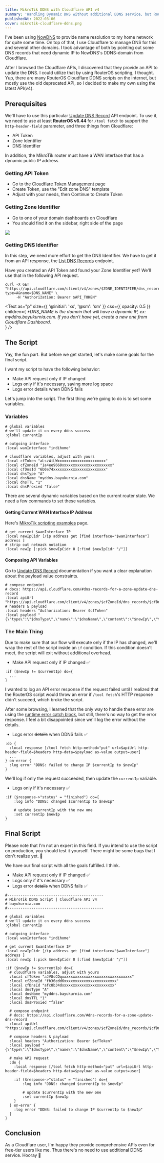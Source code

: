 ```yaml
---
title: MikroTik DDNS with Cloudflare API v4
summary: 'Handling Dynamic DNS without additional DDNS service, but RouterOS script'
publishedAt: 2022-03-06
cover: mikrotik-cloudflare-ddns.png
---
```


I've been using [NowDNS](https://now-dns.com/) to provide name resolution to my home network for quite some time. On top of that, I use Cloudflare to manage DNS for this and several other domains. I took advantage of both by pointing out some DNS records that need dynamic IP to NowDNS's DDNS-domain from Cloudflare.

After I browsed the Cloudflare APIs, I discovered that they provide an API to update the DNS. I could utilize that by using RouterOS scripting, I thought. Yup, there are many RouterOS Cloudflare DDNS scripts on the internet, but mostly use the old deprecated API, so I decided to make my own using the latest API(v4).

## Prerequisites

We'll have to use this particular [Update DNS Record](https://api.cloudflare.com/#dns-records-for-a-zone-update-dns-record) API endpoint. To use it, we need to use at least **RouterOS v6.44** for `/tool fetch` to support the `http-header-field` parameter, and three things from Cloudflare:

- API Token
- Zone Identifier
- DNS Identifier

In addition, the MikroTik router must have a WAN interface that has a dynamic public IP address.

### Getting API Token

- Go to the [Cloudflare Token Management page](https://dash.cloudflare.com/profile/api-tokens)
- Create Token, use the "Edit zone DNS" template
- Adjust with your needs, then Continue to Create Token

### Getting Zone Identifier

- Go to one of your domain dashboards on Cloudflare
- You should find it on the sidebar, right side of the page

<Image
  src="/images/blog/mikrotik-ddns-cloudflare-api/cloudflare-zone-identifier.png"
  height={514}
  width={369}
/>

### Getting DNS Identifier

In this step, we need more effort to get the DNS Identifier. We have to get it from an API response, the [List DNS Records](https://api.cloudflare.com/#dns-records-for-a-zone-list-dns-records) endpoint.

Have you created an API Token and found your Zone Identifier yet? We'll use that in the following API request.

```shell {1-4}
curl -X GET "https://api.cloudflare.com/client/v4/zones/$ZONE_IDENTIFIER/dns_records?type=A&name=$DNS_NAME" \
     -H "Authorization: Bearer $API_TOKEN"
```

<Text
  as="p"
  size={{ '@initial': 'xs', '@sm': 'sm' }}
  css={{ opacity: 0.5 }}
  children={
    <em>
      *DNS_NAME is the domain that will have a dynamic IP, ex:
      myddns.bayukurnia.com. If you don't have yet, create a new one from
      Cloudflare Dashboard.
      <br />
    </em>
  }
/>

## The Script

Yay, the fun part. But before we get started, let's make some goals for the final script.

I want my script to have the following behavior:

- Make API request only if IP changed
- Logs only if it's necessary, saving more log space
- Logs error details when DDNS fails

Let's jump into the script. The first thing we're going to do is to set some variables.

### Variables

```shell {1-90}
# global variables
# we'll update it on every ddns success
:global currentIp

# outgoing interface
:local wanInterface "indihome"

# cloudflare variables, adjust with yours
:local cfToken "aLszWiLWxxxxxxxxxxxxxxxxxxxxxx"
:local cfZoneId "1a4ee9660xxxxxxxxxxxxxxxxxxxxxxx"
:local cfDnsId "6b0e74xxxxxxxxxxxxxxxxxxxxxxxx"
:local dnsType "A"
:local dnsName "myddns.bayukurnia.com"
:local dnsTTL "1"
:local dnsProxied "false"
```

There are several dynamic variables based on the current router state. We need a few commands to set these variables.

#### Getting Current WAN Interface IP Address

Here's [MikroTik scripting examples](https://wiki.mikrotik.com/wiki/Manual:Scripting-examples#Check_if_IP_on_interface_have_changed) page.

```shell {1-4}
# get current $wanInterface IP
:local newIpCidr [/ip address get [find interface="$wanInterface"] address ]
# strip out netmask notation
:local newIp [:pick $newIpCidr 0 [:find $newIpCidr "/"]]
```

#### Composing API Variables

Go to [Update DNS Record](https://api.cloudflare.com/#dns-records-for-a-zone-update-dns-record) documentation if you want a clear explanation about the payload value constraints.

```shell {1-7}
# compose endpoint
# docs: https://api.cloudflare.com/#dns-records-for-a-zone-update-dns-record
:local apiUrl "https://api.cloudflare.com/client/v4/zones/$cfZoneId/dns_records/$cfDnsId"
# headers & payload
:local headers "Authorization: Bearer $cfToken"
:local payload "{\"type\":\"$dnsType\",\"name\":\"$dnsName\",\"content\":\"$newIp\",\"ttl\":$dnsTTL,\"proxied\":$dnsProxied}"
```

### The Main Thing

Due to make sure that our flow will execute only if the IP has changed, we'll wrap the rest of the script inside an `if` condition. If this condition doesn't meet, the script will exit without additional overhead.

- Make API request only if IP changed ✅

```shell {1,3}
:if ($newIp != $currentIp) do={
  ...
}
```

I wanted to log an API error response if the request failed until I realized that the RouterOS script would throw an error if `/tool fetch`'s HTTP response didn't succeed, which broke the script.

After some browsing, I learned that the only way to handle these error are using the [runtime error catch block](https://wiki.mikrotik.com/wiki/Manual:Scripting#Catch_run-time_errors), but still, there's no way to get the error response. I feel a bit disappointed since we'll log the error without the details.

- Logs error <s>details</s> when DDNS fails ✅

```shell {1,2,4-6}
:do {
  :local response [/tool fetch http-method="put" url=$apiUrl http-header-field=$headers http-data=$payload as-value output=user]
  ...
} on-error {
  :log error "DDNS: failed to change IP $currentIp to $newIp"
}
```

We'll log if only the request succeeded, then update the `currentIp` variable.

- Logs only if it's necessary ✅

```shell {1-6}
:if ($response->"status" = "finished") do={
    :log info "DDNS: changed $currentIp to $newIp"

    # update $currentIp with the new one
    :set currentIp $newIp
}
```

## Final Script

Please note that I'm not an expert in this field. If you intend to use the script on production, you should test it yourself. There might be some bugs that I don't realize yet. 👻

We have our final script with all the goals fulfilled. I think.

- Make API request only if IP changed ✅
- Logs only if it's necessary ✅
- Logs error <s>details</s> when DDNS fails ✅

```shell {1-49} showLineNumbers
#--------------------------------------------
# MikroTik DDNS Script | Cloudflare API v4
# bayukurnia.com
#--------------------------------------------

# global variables
# we'll update it on every ddns success
:global currentIp

# outgoing interface
:local wanInterface "indihome"

# get current $wanInterface IP
:local newIpCidr [/ip address get [find interface="$wanInterface"] address ]
:local newIp [:pick $newIpCidr 0 [:find $newIpCidr "/"]]

:if ($newIp != $currentIp) do={
  # cloudflare variables, adjust with yours
  :local cfToken "aJV8sCQqxxxxxxxxxxxxxxxxxxxxxxxxxxxxxxxx"
  :local cfZoneId "fb36edd6xxxxxxxxxxxxxxxxxxxxxxxx"
  :local cfDnsId "afc8b34dxxxxxxxxxxxxxxxxxxxxxxxx"
  :local dnsType "A"
  :local dnsName "myddns.bayukurnia.com"
  :local dnsTTL "1"
  :local dnsProxied "false"

  # compose endpoint
  # docs: https://api.cloudflare.com/#dns-records-for-a-zone-update-dns-record
  :local apiUrl "https://api.cloudflare.com/client/v4/zones/$cfZoneId/dns_records/$cfDnsId"

  # compose headers & payload
  :local headers "Authorization: Bearer $cfToken"
  :local payload "{\"type\":\"$dnsType\",\"name\":\"$dnsName\",\"content\":\"$newIp\",\"ttl\":$dnsTTL,\"proxied\":$dnsProxied}"

  # make API request
  :do {
    :local response [/tool fetch http-method="put" url=$apiUrl http-header-field=$headers http-data=$payload as-value output=user]

    :if ($response->"status" = "finished") do={
        :log info "DDNS: changed $currentIp to $newIp"

        # update $currentIp with the new one
        :set currentIp $newIp
    }
  } on-error {
    :log error "DDNS: failed to change IP $currentIp to $newIp"
  }
}
```

## Conclusion

As a Cloudflare user, I'm happy they provide comprehensive APIs even for free-tier users like me. Thus there's no need to use additional DDNS service. Hooray 🎉
